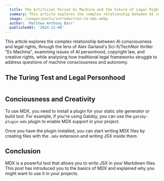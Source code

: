```yaml
---
  title: The Artificial Person Ex Machina and the Future of Legal Rights
  summary: This article explores the complex relationship between AI consciousness and legal rights, through the lens of Alex Garland's Sci-fi/TechNoir thriller "Ex Machina", examining issues of AI personhood, copyright law, and creative rights, while analysing how traditional legal frameworks struggle to address questions of machine consciousness and autonomy.
  image: /images/posts/introduction-to-mdx.webp
  author: 'Matthew Anthony Barr'
  publishedAt: '2024-12-08'
---
```


This article explores the complex relationship between AI consciousness and legal rights, through the lens of Alex Garland's Sci-fi/TechNoir thriller "Ex Machina", examining issues of AI personhood, copyright law, and creative rights, while analysing how traditional legal frameworks struggle to address questions of machine consciousness and autonomy.

## The Turing Test and Legal Personhood


```Python

```

## Conciousness and Creativity 



<Counter />


To use MDX, you need to install a plugin for your static site generator or build
tool. For example, if you're using Gatsby, you can use the `gatsby-plugin-mdx`
plugin to enable MDX support in your project.

Once you have the plugin installed, you can start writing MDX files by creating
files with the `.mdx` extension and writing JSX inside them.

## Conclusion

MDX is a powerful tool that allows you to write JSX in your Markdown files. This
post has introduced you to the basics of MDX and explained why you might want to
use it in your projects.
